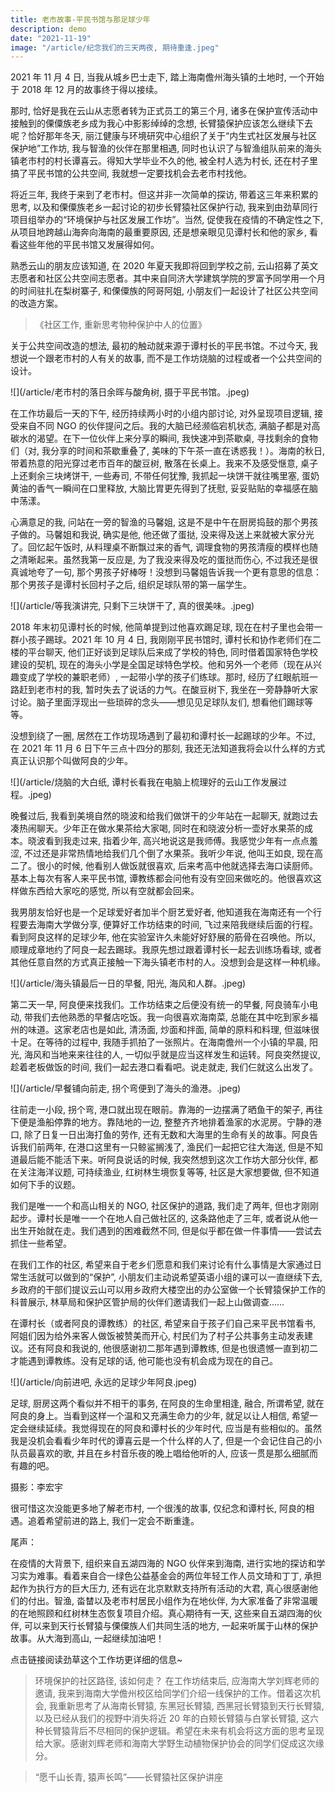```yaml
---
title: 老市故事-平民书馆与那足球少年
description: demo
date: "2021-11-19"
image: "/article/纪念我们的三天两夜, 期待重逢.jpeg"
---
```


2021 年 11 月 4 日, 当我从城乡巴士走下, 踏上海南儋州海头镇的土地时, 一个开始于 2018 年 12 月的故事终于得以接续。

那时, 恰好是我在云山从志愿者转为正式员工的第三个月, 诸多在保护宣传活动中接触到的傈僳族老乡成为我心中影影绰绰的念想, 长臂猿保护应该怎么继续下去呢？恰好那年冬天, 丽江健康与环境研究中心组织了关于“内生式社区发展与社区保护地”工作坊, 我与智渔的伙伴在那里相遇, 同时也认识了与智渔组队前来的海头镇老市村的村长谭喜云。得知大学毕业不久的他, 被全村人选为村长, 还在村子里搞了平民书馆的公共空间, 我就想一定要找机会去老市村找他。

将近三年, 我终于来到了老市村。但这并非一次简单的探访, 带着这三年来积累的思考, 以及和傈僳族老乡一起讨论的初步长臂猿社区保护行动, 我来到由劲草同行项目组举办的“环境保护与社区发展工作坊”。当然, 促使我在疫情的不确定性之下, 从项目地跨越山海奔向海南的最重要原因, 还是想亲眼见见谭村长和他的家乡, 看看这些年他的平民书馆又发展得如何。

熟悉云山的朋友应该知道, 在 2020 年夏天我即将回到学校之前, 云山招募了英文志愿者和社区公共空间志愿者。其中来自同济大学建筑学院的罗富予同学用一个月的时间驻扎在梨树寨子, 和傈僳族的阿哥阿姐, 小朋友们一起设计了社区公共空间的改造方案。

> 《社区工作, 重新思考物种保护中人的位置》

关于公共空间改造的想法, 最初的触动就来源于谭村长的平民书馆。不过今天, 我想说一个跟老市村的人有关的故事, 而不是工作坊烧脑的过程或者一个公共空间的设计。

![](/article/老市村的落日余晖与酸角树, 摄于平民书馆。.jpeg)

在工作坊最后一天的下午, 经历持续两小时的小组内部讨论, 对外呈现项目逻辑, 接受来自不同 NGO 的伙伴提问之后。我的大脑已经濒临宕机状态, 满脑子都是对高碳水的渴望。在下一位伙伴上来分享的瞬间, 我快速冲到茶歇桌, 寻找剩余的食物们（对, 我分享的时间和茶歇重叠了, 美味的下午茶一直在诱惑我！）。海南的秋日, 带着热意的阳光穿过老市百年的酸豆树, 散落在长桌上。我来不及感受惬意, 桌子上还剩余三块烤饼干, 一些寿司, 不带任何犹豫, 我抓起一块饼干就往嘴里塞, 蛋奶黄油的香气一瞬间在口里释放, 大脑比胃更先得到了抚慰, 妥妥贴贴的幸福感在脑中荡漾。

心满意足的我, 问站在一旁的智渔的马馨姐, 这是不是中午在厨房捣鼓的那个男孩子做的。马馨姐和我说, 确实是他, 他还做了蛋挞, 没来得及送上来就被大家分光了。回忆起午饭时, 从料理桌不断飘过来的香气, 调理食物的男孩清瘦的模样也随之清晰起来。虽然我第一反应是, 为了我没来得及吃的蛋挞而伤心, 不过我还是很真诚地夸了一句, 那个男孩子好棒呀！没想到马馨姐告诉我一个更有意思的信息：那个男孩子是谭村长回村子之后, 组织足球队带的第一届学生。

![](/article/等我演讲完, 只剩下三块饼干了, 真的很美味。.jpeg)

2018 年末初见谭村长的时候, 他简单提到过他喜欢踢足球, 现在在村子里也会带一群小孩子踢球。2021 年 10 月 4 日, 我刚刚平民书馆时, 谭村长和协作老师们在二楼的平台聊天, 他们正好谈到足球队后来成了学校的特色, 同时借着国家特色学校建设的契机, 现在的海头小学是全国足球特色学校。他和另外一个老师（现在从兴趣变成了学校的兼职老师）, 一起带小学的孩子们练球。那时, 经历了红眼航班一路赶到老市村的我, 暂时失去了说话的力气。在酸豆树下, 我坐在一旁静静听大家讨论。脑子里面浮现出一些琐碎的念头——想见见足球队友们, 想看他们踢球等等。

没想到绕了一圈, 居然在工作坊现场遇到了最初和谭村长一起踢球的少年。不过, 在 2021 年 11 月 6 日下午三点十四分的那刻, 我还无法知道我将会以什么样的方式真正认识那个叫做阿良的少年。

![](/article/烧脑的大白纸, 谭村长看我在电脑上梳理好的云山工作发展过程。.jpeg)

晚餐过后, 我看到美境自然的晓波和给我们做饼干的少年站在一起聊天, 就跑过去凑热闹聊天。少年正在做水果茶给大家喝, 同时在和晓波分析一壶好水果茶的成本。晓波看到我走过来, 指着少年, 高兴地说这是我师傅。我感觉少年有一点点羞涩, 不过还是非常热情地给我们几个倒了水果茶。我听少年说, 他叫王如良, 现在高二了。很小的时候, 他看别人做饭就很喜欢, 后来考高中他就选择去海口读厨师。基本上每次有客人来平民书馆, 谭教练都会问他有没有空回来做吃的。他很喜欢这样做东西给大家吃的感觉, 所以有空就都会回来。

我男朋友恰好也是一个足球爱好者加半个厨艺爱好者, 他知道我在海南还有一个行程要去海南大学做分享, 便算好工作坊结束的时间, 飞过来陪我继续后面的行程。看到阿良这样的足球少年, 他在实验室许久未能好好舒展的筋骨在召唤他。所以, 顺理成章地约了阿良一起去踢球。我原先想过跟着谭村长一起去训练场看球, 或者其他任意自然的方式真正接触一下海头镇老市村的人。没想到会是这样一种机缘。

![](/article/海头镇最后一日的早餐, 阳光, 海风和人群。.jpeg)

第二天一早, 阿良便来找我们。工作坊结束之后便没有统一的早餐, 阿良骑车小电动, 带我们去他熟悉的早餐店吃饭。我一向很喜欢海南菜, 总能在其中吃到家乡福州的味道。这家老店也是如此, 清汤面, 炒面和拌面, 简单的原料和料理, 但滋味很十足。在等待的过程中, 我随手抓拍了一张照片。在海南儋州一个小镇的早晨, 阳光, 海风和当地来来往往的人, 一切似乎就是应当这样发生和运转。阿良突然提议, 趁着老板做饭的时间, 我们一起去港口看看吧。说走就走, 我们仨就这么出发了。

![](/article/早餐铺向前走, 拐个弯便到了海头的渔港。.jpeg)

往前走一小段, 拐个弯, 港口就出现在眼前。靠海的一边摆满了晒鱼干的架子, 再往下便是渔船停靠的地方。靠陆地的一边, 整整齐齐地排着渔家的水泥房。宁静的港口, 除了日复一日出海打鱼的劳作, 还有无数和大海里的生命有关的故事。阿良告诉我们前两年, 在港口这里有一只鲸鲨搁浅了, 渔民们一起把它往大海送, 但是不知道最后能不能活下来。听阿良说话的时候, 我突然想到这次工作坊大部分伙伴, 都在关注海洋议题, 可持续渔业, 红树林生境恢复等等, 社区是大家想要做, 但不知道如何下手的议题。

我们是唯一一个和高山相关的 NGO, 社区保护的道路, 我们走了两年, 但也才刚刚起步。谭村长是唯一一个在地人自己做社区的, 这条路他走了三年, 或者说从他一出生开始就在走。我们遇到的困难截然不同, 但是似乎都在做一件事情——尝试去抓住一些希望。

在我们工作的社区, 希望来自于老乡们愿意和我们来讨论有什么事情是大家通过日常生活就可以做到的“保护”, 小朋友们主动说希望英语小组的课可以一直继续下去, 乡政府的干部们提议云山可以用乡政府大楼空出的办公室做一个长臂猿保护工作的科普展示, 林草局和保护区管护局的伙伴们邀请我们一起上山做调查……

在谭村长（或者阿良的谭教练）的社区, 希望来自于孩子们自己来平民书馆看书, 阿姐们因为给外来客人做饭被赞美而开心, 村民们为了村子公共事务主动发表建议。还有阿良和我说的, 他很感谢初二那年遇到谭教练, 但是也很遗憾一直到初二才能遇到谭教练。没有足球的话, 他可能也没有机会成为现在的自己。

![](/article/向前进吧, 永远的足球少年阿良.jpeg)

足球, 厨房这两个看似并不相干的事务, 在阿良的生命里相逢, 融合, 所谓希望, 就在阿良的身上。当看到这样一个温和又充满生命力的少年, 就足以让人相信, 希望一定会继续延续。我觉得现在的阿良和谭村长的少年时代, 应当是有些相似的。虽然我是没机会看看少年时代的谭喜云是一个什么样的人了, 但是一个会记住自己的小队员最喜欢的歌, 并且在乡村音乐夜的晚上唱给他听的人, 应该一贯是那么细腻而有趣的吧。

摄影：李宏宇

很可惜这次没能更多地了解老市村, 一个很浅的故事, 仅纪念和谭村长, 阿良的相遇。追着希望前进的路上, 我们一定会不断重逢。

尾声：

在疫情的大背景下, 组织来自五湖四海的 NGO 伙伴来到海南, 进行实地的探访和学习实为难事。看着来自合一绿色公益基金会的两位年轻工作人员文琦和丁丁, 承担起作为执行方的巨大压力, 还有远在北京默默支持所有活动的大君, 真心很感谢他们的付出。智渔, 畓榃以及老市村居民小组作为在地伙伴, 为大家准备了非常温暖的在地照顾和红树林生态恢复项目介绍。真心期待有一天, 这些来自五湖四海的伙伴, 可以来到天行长臂猿与傈僳族人们共同生活的地方, 一起来听属于山林的保护故事。从大海到高山, 一起继续加油吧！

点击链接阅读劲草这个工作坊更详细的信息~

> 环境保护的社区路径, 该如何走？
> 在工作坊结束后, 应海南大学刘辉老师的邀请, 我来到海南大学儋州校区给同学们介绍一线保护的工作。借着这次机会, 我重新思考了从海南长臂猿, 东黑冠长臂猿, 西黑冠长臂猿到天行长臂猿, 以及已经从我们的视野中消失将近 20 年的白颊长臂猿与白掌长臂猿, 这六种长臂猿背后不尽相同的保护逻辑。希望在未来有机会将这方面的思考呈现给大家。感谢刘辉老师和海南大学野生动植物保护协会的同学们促成这次缘分。

> “愿千山长青, 猿声长鸣”——长臂猿社区保护讲座
